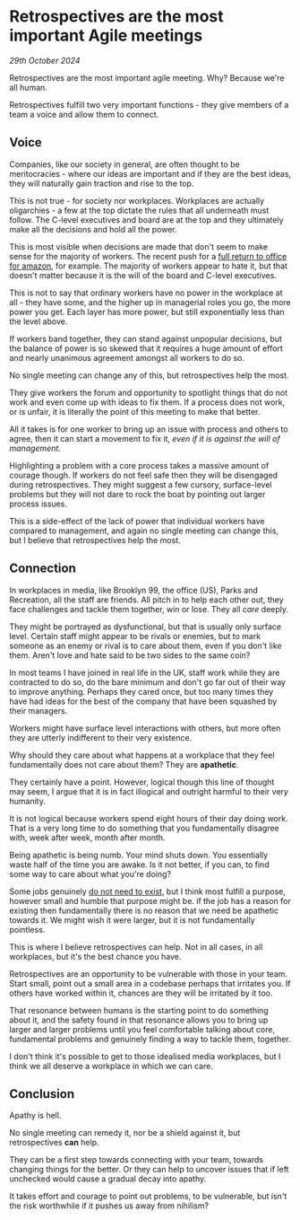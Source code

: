 # Retrospectives are the most important Agile meetings

*29th October 2024*

Retrospectives are the most important agile meeting. Why? Because we're all human.

Retrospectives fulfill two very important functions - they give members of a team a voice and allow them to connect.

## Voice

Companies, like our society in general, are often thought to be meritocracies - where our ideas are important and if
they are the best ideas, they will naturally gain traction and rise to the top.

This is not true - for society nor workplaces. Workplaces are actually oligarchies - a few at the top dictate the rules
that all underneath must follow. The C-level executives and board are at the top and they ultimately make all the
decisions and hold all the power.

This is most visible when decisions are made that don't seem to make sense for the majority of workers. The recent
push for a [full return to office for amazon](https://www.bbc.co.uk/news/articles/czj99ln72k9o),
for example. The majority of workers appear to hate it, but that doesn't matter because it is the will of the board
and C-level executives.

This is not to say that ordinary workers have no power in the workplace at all - they have some, and the higher up in
managerial roles you go, the more power you get. Each layer has more power, but still exponentially less than the
level above.

If workers band together, they can stand against unpopular decisions, but the balance of power is so skewed that it
requires a huge amount of effort and nearly unanimous agreement amongst all workers to do so.

No single meeting can change any of this, but retrospectives help the most.

They give workers the forum and opportunity to spotlight things that do not work and even come up with ideas to fix
them. If a process does not work, or is unfair, it is literally the point of this meeting to make that better.

All it takes is for one worker to bring up an issue with process and others to agree, then it can start a movement to
fix it, *even if it is against the will of management*.

Highlighting a problem with a core process takes a massive amount of courage though. If workers do not feel safe then
they will be disengaged during retrospectives. They might suggest a few cursory, surface-level problems but they will
not dare to rock the boat by pointing out larger process issues.

This is a side-effect of the lack of power that individual workers have compared to management, and again no single
meeting can change this, but I believe that retrospectives help the most.

## Connection

In workplaces in media, like Brooklyn 99, the office (US), Parks and Recreation, all the staff are friends.
All pitch in to help each other out, they face challenges and tackle them together, win or lose. They all *care* deeply.

They might be portrayed as dysfunctional, but that is usually only surface level. Certain staff might appear to be
rivals or enemies, but to mark someone as an enemy or rival is to care about them, even if you don't like them. Aren't
love and hate said to be two sides to the same coin?

In most teams I have joined in real life in the UK, staff work while they are contracted to do so, do the bare minimum
and don't go far out of their way to improve anything. Perhaps they cared once, but too many times they have had ideas
for the best of the company that have been squashed by their managers.

Workers might have surface level interactions with others, but more often they are utterly indifferent to their very
existence.

Why should they care about what happens at a workplace that they feel fundamentally does not care about them?
They are **apathetic**.

They certainly have a point. However, logical though this line of thought may seem, I argue that it is in fact
illogical and outright harmful to their very humanity.

It is not logical because workers spend eight hours of their day doing work. That is a very long time to do something
that you fundamentally disagree with, week after week, month after month.

Being apathetic is being numb. Your mind shuts down. You essentially waste half of the time you are awake.
Is it not better, if you can, to find some way to care about what you're doing?

Some jobs genuinely [do not need to exist](https://en.wikipedia.org/wiki/Bullshit_Jobs), but I think most fulfill a
purpose, however small and humble that purpose might be. if the job has a reason for existing then fundamentally there
is no reason that we need be apathetic towards it. We might wish it were larger, but it is not fundamentally pointless.

This is where I believe retrospectives can help. Not in all cases, in all workplaces, but it's the best chance you have.

Retrospectives are an opportunity to be vulnerable with those in your team. Start small, point out a small area in a
codebase perhaps that irritates you. If others have worked within it, chances are they will be irritated by it too.

That resonance between humans is the starting point to do something about it, and the safety found in that resonance
allows you to bring up larger and larger problems until you feel comfortable talking about core, fundamental problems
and genuinely finding a way to tackle them, together.

I don't think it's possible to get to those idealised media workplaces, but I think we all deserve a workplace in
which we can care.

## Conclusion

Apathy is hell.

No single meeting can remedy it, nor be a shield against it, but retrospectives **can** help.

They can be a first step towards connecting with your team, towards changing things for the better. Or they can help
to uncover issues that if left unchecked would cause a gradual decay into apathy.

It takes effort and courage to point out problems, to be vulnerable, but isn't the risk worthwhile if it pushes us away
from nihilism?
